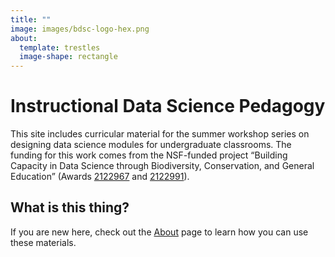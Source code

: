 ```yaml
---
title: ""
image: images/bdsc-logo-hex.png
about:
  template: trestles
  image-shape: rectangle
---
```


# Instructional Data Science Pedagogy

This site includes curricular material for the summer workshop series on
designing data science modules for undergraduate classrooms. The funding for
this work comes from the NSF-funded project "Building Capacity in Data
Science through Biodiversity, Conservation, and General Education" (Awards
[2122967](https://www.nsf.gov/awardsearch/showAward?AWD_ID=2122967)
and [2122991](https://www.nsf.gov/awardsearch/showAward?AWD_ID=2122991)).

## What is this thing?

If you are new here, check out the [About](about.html) page to learn how you 
can use these materials.